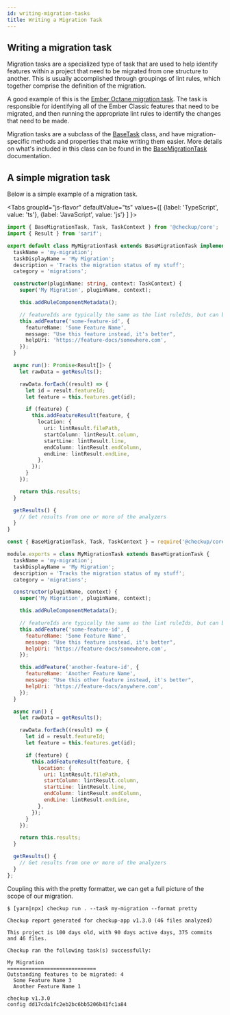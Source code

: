```yaml
---
id: writing-migration-tasks
title: Writing a Migration Task
---
```



## Writing a migration task

Migration tasks are a specialized type of task that are used to help identify features within a project that need to be migrated from one structure to another. This is usually accomplished through groupings of lint rules, which together comprise the definition of the migration.

A good example of this is the [Ember Octane migration task](https://github.com/checkupjs/checkup/blob/cf589b9d511a686d780c8fba77381095df7df11a/packages/checkup-plugin-ember/src/tasks/ember-octane-migration-status-task.ts). The task is responsible for identifying all of the Ember Classic features that need to be migrated, and then running the appropriate lint rules to identify the changes that need to be made.

Migration tasks are a subclass of the [BaseTask](docs/api/@checkup/core/BaseTask) class, and have migration-specific methods and properties that make writing them easier. More details on what's included in this class can be found in the [BaseMigrationTask](/docs/api/@checkup/core/BaseMigrationTask) documentation.

## A simple migration task

Below is a simple example of a migration task.

<Tabs
groupId="js-flavor"
defaultValue="ts"
values={[
{label: 'TypeScript', value: 'ts'},
{label: 'JavaScript', value: 'js'}
]
}>
<TabItem value="ts">

```ts title="/tasks/my-migration-task.ts"
import { BaseMigrationTask, Task, TaskContext } from '@checkup/core';
import { Result } from 'sarif';

export default class MyMigrationTask extends BaseMigrationTask implements Task {
  taskName = 'my-migration';
  taskDisplayName = 'My Migration';
  description = 'Tracks the migration status of my stuff';
  category = 'migrations';

  constructor(pluginName: string, context: TaskContext) {
    super('My Migration', pluginName, context);

    this.addRuleComponentMetadata();

    // featureIds are typically the same as the lint ruleIds, but can be different
    this.addFeature('some-feature-id', {
      featureName: 'Some Feature Name',
      message: "Use this feature instead, it's better",
      helpUri: 'https://feature-docs/somewhere.com',
    });
  }

  async run(): Promise<Result[]> {
    let rawData = getResults();

    rawData.forEach((result) => {
      let id = result.featureId;
      let feature = this.features.get(id);

      if (feature) {
        this.addFeatureResult(feature, {
          location: {
            uri: lintResult.filePath,
            startColumn: lintResult.column,
            startLine: lintResult.line,
            endColumn: lintResult.endColumn,
            endLine: lintResult.endLine,
          },
        });
      }
    });

    return this.results;
  }

  getResults() {
    // Get results from one or more of the analyzers
  }
}
```

  </TabItem>
  <TabItem value="js">

```js title="/tasks/my-migration-task.js"
const { BaseMigrationTask, Task, TaskContext } = require('@checkup/core');

module.exports = class MyMigrationTask extends BaseMigrationTask {
  taskName = 'my-migration';
  taskDisplayName = 'My Migration';
  description = 'Tracks the migration status of my stuff';
  category = 'migrations';

  constructor(pluginName, context) {
    super('My Migration', pluginName, context);

    this.addRuleComponentMetadata();

    // featureIds are typically the same as the lint ruleIds, but can be different
    this.addFeature('some-feature-id', {
      featureName: 'Some Feature Name',
      message: "Use this feature instead, it's better",
      helpUri: 'https://feature-docs/somewhere.com',
    });

    this.addFeature('another-feature-id', {
      featureName: 'Another Feature Name',
      message: "Use this other feature instead, it's better",
      helpUri: 'https://feature-docs/anywhere.com',
    });
  }

  async run() {
    let rawData = getResults();

    rawData.forEach((result) => {
      let id = result.featureId;
      let feature = this.features.get(id);

      if (feature) {
        this.addFeatureResult(feature, {
          location: {
            uri: lintResult.filePath,
            startColumn: lintResult.column,
            startLine: lintResult.line,
            endColumn: lintResult.endColumn,
            endLine: lintResult.endLine,
          },
        });
      }
    });

    return this.results;
  }

  getResults() {
    // Get results from one or more of the analyzers
  }
};
```

  </TabItem>
</Tabs>

Coupling this with the pretty formatter, we can get a full picture of the scope of our migration.

```shell
$ [yarn|npx] checkup run . --task my-migration --format pretty

Checkup report generated for checkup-app v1.3.0 (46 files analyzed)

This project is 100 days old, with 90 days active days, 375 commits and 46 files.

Checkup ran the following task(s) successfully:

My Migration
=============================
Outstanding features to be migrated: 4
  Some Feature Name 3
  Another Feature Name 1

checkup v1.3.0
config dd17cda1fc2eb2bc6bb5206b41fc1a84
```
